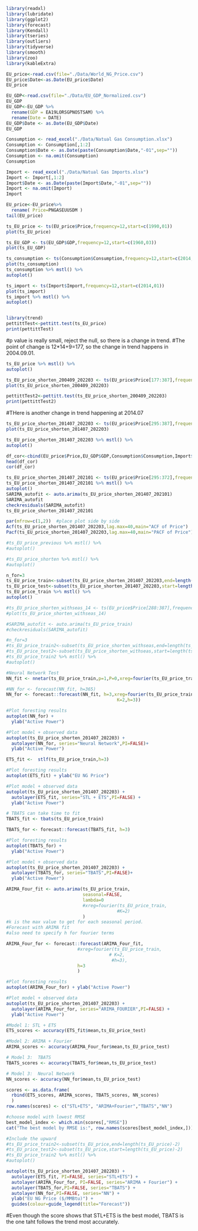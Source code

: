 
```r
library(readxl)
library(lubridate)
library(ggplot2)
library(forecast)  
library(Kendall)
library(tseries)
library(outliers)
library(tidyverse)
library(smooth)
library(zoo)
library(kableExtra)
```

```r
EU_price<-read.csv(file="./Data/World_NG_Price.csv")
EU_price$Date<-as.Date(EU_price$Date)
EU_price

EU_GDP<-read.csv(file="./Data/EU_GDP_Normalized.csv")
EU_GDP
EU_GDP<-EU_GDP %>%
  rename(GDP = EA19LORSGPNOSTSAM) %>%
  rename(Date = DATE)
EU_GDP$Date <- as.Date(EU_GDP$Date)
EU_GDP

Consumption <- read_excel("./Data/Natual Gas Consumption.xlsx")
Consumption <- Consumption[,1:2]
Consumption$Date <- as.Date(paste(Consumption$Date,"-01",sep=""))
Consumption <- na.omit(Consumption)
Consumption

Import <- read_excel("./Data/Natual Gas Imports.xlsx")
Import <- Import[,1:2]
Import$Date <- as.Date(paste(Import$Date,"-01",sep=""))
Import <- na.omit(Import)
Import
```

```r
EU_price<-EU_price%>%
  rename( Price=PNGASEUUSDM ) 
tail(EU_price)
```

```r
ts_EU_price <- ts(EU_price$Price,frequency=12,start=c(1990,01))
plot(ts_EU_price)
```

```r
ts_EU_GDP <- ts(EU_GDP$GDP,frequency=12,start=c(1960,03))
plot(ts_EU_GDP)
```

```r
ts_consumption <- ts(Consumption$Consumption,frequency=12,start=c(2014,01))
plot(ts_consumption)
ts_consumption %>% mstl() %>%
autoplot()
```



```r
ts_import <- ts(Import$Import,frequency=12,start=c(2014,01))
plot(ts_import)
ts_import %>% mstl() %>%
autoplot()
```
```r

```

```r
library(trend)
pettittTest<-pettitt.test(ts_EU_price)
print(pettittTest)
```
#p value is really small, reject the null, so there is a change in trend.
#The point of change is 12*14+9=177, so the change in trend happens in 2004.09.01.

```r
ts_EU_price %>% mstl() %>%
autoplot()
```



```r
ts_EU_price_shorten_200409_202203 <- ts(EU_price$Price[177:387],frequency=12,start=c(2004,09))
plot(ts_EU_price_shorten_200409_202203)
```

```r
pettittTest2<-pettitt.test(ts_EU_price_shorten_200409_202203)
print(pettittTest2)
```
#THere is another change in trend happening at 2014.07

```r
ts_EU_price_shorten_201407_202203 <- ts(EU_price$Price[295:387],frequency=12,start=c(2014,07))
plot(ts_EU_price_shorten_201407_202203)
```

```r
ts_EU_price_shorten_201407_202203 %>% mstl() %>%
autoplot()
```
```r
df_cor<-cbind(EU_price$Price,EU_GDP$GDP,Consumption$Consumption,Import$Import)
head(df_cor)
cor(df_cor)
```


```r
ts_EU_price_shorten_201407_202101 <- ts(EU_price$Price[295:372],frequency=12,start=c(2014,07))
ts_EU_price_shorten_201407_202101 %>% mstl() %>%
autoplot()
SARIMA_autofit <- auto.arima(ts_EU_price_shorten_201407_202101)
SARIMA_autofit
checkresiduals(SARIMA_autofit)
ts_EU_price_shorten_201407_202101
```

```r
par(mfrow=c(1,2))  #place plot side by side
Acf(ts_EU_price_shorten_201407_202203,lag.max=40,main="ACF of Price")
Pacf(ts_EU_price_shorten_201407_202203,lag.max=40,main="PACF of Price")
```



```r
#ts_EU_price_previous %>% mstl() %>%
#autoplot()
```

```r
#ts_EU_price_shorten %>% mstl() %>%
#autoplot()
```

```r
n_for=3
ts_EU_price_train<-subset(ts_EU_price_shorten_201407_202203,end=length(ts_EU_price_shorten_201407_202203)-n_for)
ts_EU_price_test<-subset(ts_EU_price_shorten_201407_202203,start=length(ts_EU_price_shorten_201407_202203)-n_for)
ts_EU_price_train %>% mstl() %>%
autoplot()
```

```r
#ts_EU_price_shorten_withseas_14 <- ts(EU_price$Price[288:387],frequency=12,start=c(2014,01))
#plot(ts_EU_price_shorten_withseas_14)
```

```r
#SARIMA_autofit <- auto.arima(ts_EU_price_train)
#checkresiduals(SARIMA_autofit)
```

```r
#n_for=3
#ts_EU_price_train2<-subset(ts_EU_price_shorten_withseas,end=length(ts_EU_price_shorten_withseas)-n_for)
#ts_EU_price_test2<-subset(ts_EU_price_shorten_withseas,start=length(ts_EU_price_shorten_withseas)-n_for)
#ts_EU_price_train2 %>% mstl() %>%
#autoplot()
```

```r
#Neural Network Test
NN_fit <- nnetar(ts_EU_price_train,p=1,P=0,xreg=fourier(ts_EU_price_train,K=2))

#NN_for <- forecast(NN_fit, h=365) 
NN_for <- forecast::forecast(NN_fit, h=3,xreg=fourier(ts_EU_price_train, 
                                          K=2,h=3))

#Plot foresting results
autoplot(NN_for) +
  ylab("Active Power") 

#Plot model + observed data
autoplot(ts_EU_price_shorten_201407_202203) +
  autolayer(NN_for, series="Neural Network",PI=FALSE)+
  ylab("Active Power") 
```
```r
ETS_fit <-  stlf(ts_EU_price_train,h=3)

#Plot foresting results
autoplot(ETS_fit) + ylab("EU NG Price")

#Plot model + observed data
autoplot(ts_EU_price_shorten_201407_202203) +
  autolayer(ETS_fit, series="STL + ETS",PI=FALSE) +
  ylab("Active Power")
```
```r
# TBATS can take time to fit
TBATS_fit <- tbats(ts_EU_price_train)

TBATS_for <- forecast::forecast(TBATS_fit, h=3)

#Plot foresting results
autoplot(TBATS_for) +
  ylab("Active Power") 

#Plot model + observed data
autoplot(ts_EU_price_shorten_201407_202203) +
  autolayer(TBATS_for, series="TBATS",PI=FALSE)+
  ylab("Active Power") 
```
```r

ARIMA_Four_fit <- auto.arima(ts_EU_price_train, 
                             seasonal=FALSE, 
                             lambda=0
                             #xreg=fourier(ts_EU_price_train, 
                                          #K=2)
                             )
#k is the max value to get for each seasonal period.
#Forecast with ARIMA fit
#also need to specify h for fourier terms

ARIMA_Four_for <- forecast::forecast(ARIMA_Four_fit,
                           #xreg=fourier(ts_EU_price_train,
                                       # K=2,
                                        #h=3),
                           h=3
                           ) 

#Plot foresting results
autoplot(ARIMA_Four_for) + ylab("Active Power")

#Plot model + observed data
autoplot(ts_EU_price_shorten_201407_202203) +
  autolayer(ARIMA_Four_for, series="ARIMA_FOURIER",PI=FALSE) +
  ylab("Active Power")
```
```r
#Model 1: STL + ETS
ETS_scores <- accuracy(ETS_fit$mean,ts_EU_price_test)  

#Model 2: ARIMA + Fourier 
ARIMA_scores <- accuracy(ARIMA_Four_for$mean,ts_EU_price_test)

# Model 3:  TBATS 
TBATS_scores <- accuracy(TBATS_for$mean,ts_EU_price_test)

# Model 3:  Neural Network 
NN_scores <- accuracy(NN_for$mean,ts_EU_price_test)

```

```r
scores <- as.data.frame(
  rbind(ETS_scores, ARIMA_scores, TBATS_scores, NN_scores)
  )
row.names(scores) <- c("STL+ETS", "ARIMA+Fourier","TBATS","NN")

#choose model with lowest RMSE
best_model_index <- which.min(scores[,"RMSE"])
cat("The best model by RMSE is:", row.names(scores[best_model_index,]))
```


```r
#Include the upward
#ts_EU_price_train2<-subset(ts_EU_price,end=length(ts_EU_price)-2)
#ts_EU_price_test2<-subset(ts_EU_price,start=length(ts_EU_price)-2)
#ts_EU_price_train2 %>% mstl() %>%
#autoplot()
```

```r
autoplot(ts_EU_price_shorten_201407_202203) +
  autolayer(ETS_fit, PI=FALSE, series="STL+ETS") +
  autolayer(ARIMA_Four_for, PI=FALSE, series="ARIMA + Fourier") +
  autolayer(TBATS_for,PI=FALSE, series="TBATS") +
  autolayer(NN_for,PI=FALSE, series="NN") +
  ylab("EU NG Price ($/MMBtu)") +
  guides(colour=guide_legend(title="Forecast"))
```
#Even though the score shows that STL+ETS is the best model, TBATS is the one taht follows the trend most accurately.

